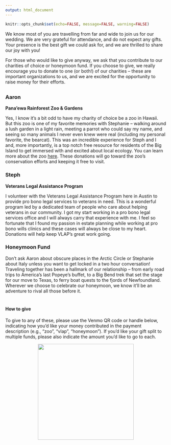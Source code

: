 ```yaml
---
output: html_document
---
```


```r
knitr::opts_chunk$set(echo=FALSE, message=FALSE, warning=FALSE)
```

We know most of you are travelling from far and wide to join us for our wedding. We are very grateful for attendance, and do not expect any gifts. Your presence is the best gift we could ask for, and we are thrilled to share our joy with you!

For those who would like to give anyway, we ask that you contribute to our charities of choice or honeymoon fund. If you choose to give, we really encourage you to donate to one (or both!) of our charities -- these are important organizations to us, and we are excited for the opportunity to raise money for their efforts.

## {.tabset}

### Aaron

**Pana’ewa  Rainforest Zoo & Gardens**

Yes, I know it's a bit odd to have my charity of choice be a zoo in Hawaii. But this zoo is one of my favorite memories with Stephanie -- walking around a lush garden in a light rain, meeting a parrot who could say my name, and seeing so many animals I never even knew were real (including my personal favorite, the bearcat). This was an incredible experience for Steph and I and, more importantly, is a top notch free resource for residents of the Big Island to get immersed with and excited about local ecology. You can learn more about the zoo [here](https://hilozoo.org/). These donations will go toward the zoo's conservation efforts and keeping it free to visit.

### Steph

**Veterans Legal Assistance Program**

I volunteer with the Veterans Legal Assistance Program here in Austin to provide pro bono legal services to veterans in need. This is a wonderful program led by a dedicated team of people who care about helping veterans in our community. I got my start working in a pro bono legal services office and I will always carry that experience with me. I feel so fortunate that I found my passion in estate planning while working at pro bono wills clinics and these cases will always be close to my heart. Donations will help keep VLAP's great work going.

### Honeymoon Fund

Don't ask Aaron about obscure places in the Arctic Circle or Stephanie about Italy unless you want to get locked in a two hour conversation! Traveling together has been a hallmark of our relationship -- from early road trips to America's last Popeye's buffet, to a Big Bend trek that set the stage for our move to Texas, to ferry boat quests to the fjords of Newfoundland. Wherever we choose to celebrate our honeymoon, we know it'll be an adventure to rival all those before it.

#

#### **How to give**

To give to any of these, please use the Venmo QR code or handle below, indicating how you'd like your money contributed in the payment description (e.g., "zoo", "vlap", "honeymoon"). If you'd like your gift split to multiple funds, please also indicate the amount you'd like to go to each.

<center><img src="images/MyVenmoQRCode.png" width="300px"></center>

